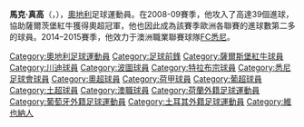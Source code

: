 {{noteTA
|G1=Football|G2=uefa
|1=zh-cn:马克·扬科;zh-tw:馬克·揚科;zh-hk:馬克·真高;
}}
{{Football player infobox
| playername         = 馬克·真高<br />'' Marc Janko ''
| image              = 2014-05-30 Austria - Iceland football match, pre-game 0178-crop.jpg
| image_size         = 220px
| fullname           = Marc Janko
| nickname           = 
| dateofbirth        = {{birth date and age|1983|6|25}}
| cityofbirth        = [[維也納|維也納]]
| countryofbirth     = [[奧地利|奧地利]]
| height             = {{height|meters=1.97}}
| currentclub        = [[巴素利|巴素利]]
| clubnumber         = 21
| position           = [[前鋒_(足球)|前鋒]]
| youthyears         = 
| youthclubs         = 
| years              = 2002–2005<br/>2005–2010<br/>2010–2012<br/>2012<br/>2012–2014<br/>2014–2015<br/>2015-
| clubs              =[[阿德米拉足球俱乐部|阿德米拿莫德林]]<br/>[[薩爾茨堡紅牛足球俱樂部|薩爾茨堡紅牛]] <br/>[[特温特足球俱乐部|特温特]]<br/>[[波圖足球俱樂部|波圖]]<br/>[[特拉布宗體育|特拉布宗]]<br/>[[FC悉尼|FC悉尼]]<br/>[[巴素利|巴素利]]
| caps(goals)        = {{0}}13 {{0}}(2)<br/>{{0}}107 (75)<br/>{{0}}45 {{0}}(24)<br/>{{0}}10 {{0}}(4)<br/>{{0}}23 {{0}}(2)<br/>{{0}}26 {{0}}(16)<br/>
| nationalyears      = 2006–
| nationalteam       = [[奧地利國家足球隊|奧地利]]
| nationalcaps(goals)= {{0}}45 {{0}}(20)
| pcupdate           = 2015-04-26
| ntupdate           = 2015-03-31
}}
'''馬克·真高'''（{{lang-de|Marc Janko}}，{{bd|1983年|6月25日|||Janko}}），[[奧地利|奧地利]]足球運動員。在2008-09賽季，他攻入了高達39個進球，協助薩爾茨堡紅牛獲得奧超冠軍，他也因此成為該賽季歐洲各聯賽的進球數第二多的球員。2014–2015賽季，他效力于澳洲職業聯賽球隊[[FC悉尼|FC悉尼]]。

{{2016年歐洲國家盃奧地利參賽名單}}
{{Authority control}}
{{足球運動員小作品}}

{{DEFAULTSORT:Janko, Marc}}
[[Category:奧地利足球運動員|Category:奧地利足球運動員]]
[[Category:足球前鋒|Category:足球前鋒]]
[[Category:薩爾斯堡紅牛球員|Category:薩爾斯堡紅牛球員]]
[[Category:川迪球員|Category:川迪球員]]
[[Category:波圖球員|Category:波圖球員]]
[[Category:特拉布宗球員|Category:特拉布宗球員]]
[[Category:悉尼足球會球員|Category:悉尼足球會球員]]
[[Category:奧超球員|Category:奧超球員]]
[[Category:荷甲球員|Category:荷甲球員]]
[[Category:葡超球員|Category:葡超球員]]
[[Category:土超球員|Category:土超球員]]
[[Category:澳職球員|Category:澳職球員]]
[[Category:荷蘭外籍足球運動員|Category:荷蘭外籍足球運動員]]
[[Category:葡萄牙外籍足球運動員|Category:葡萄牙外籍足球運動員]]
[[Category:土耳其外籍足球運動員|Category:土耳其外籍足球運動員]]
[[Category:維也納人|Category:維也納人]]